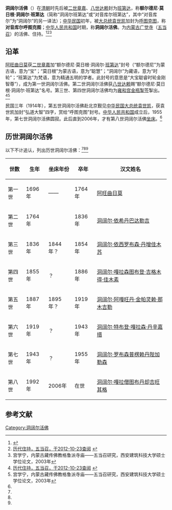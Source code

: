 {{otheruses|subject=内蒙古五当召活佛、清朝班第达|other=清朝呼图克图|东科活佛}}

'''洞阔尔活佛'''（{{bo|z=སྟོང་འཁོར|w=stong 'khor}}）在[[清朝|清朝]]时先后被[[二世章嘉|二世章嘉]]、[[八世达赖|八世达赖]]封为[[班第达|班第达]]，称'''额尔德尼·莫日根·洞阔尔·班第达'''（简称“洞阔尔班第达”或“对音库尔班第达”，其中“对音库尔”为“洞阔尔”的另一译法）；[[中华民国|中华民国]]初年，被[[中华民国大总统|大总统]][[袁世凯|袁世凯]]加封为[[呼图克图|呼图克图]]，称'''对音库尔呼图克图'''；[[中华人民共和国|中华人民共和国]]时期，称'''洞阔尔活佛'''。为[[内蒙古|内蒙古]][[五当召|广觉寺]]（[[五当召|五当召]]）的活佛、住持。<ref name=hf>{{cite book|title=活佛转世|author=蔡志纯、黄颢|publisher=中国社会科学出版社}}</ref><ref name=ldzc>[http://wudangzhao.fjnet.com/zc/ 历代住持，五当召，于2012-10-23查阅] {{webarchive|url=https://web.archive.org/web/20140812120642/http://wudangzhao.fjnet.com/zc/ |date=2014-08-12 }}</ref><ref name=gong>宫学宁，内蒙古藏传佛教格鲁派寺庙——五当召研究，西安建筑科技大学硕士学位论文，2003年</ref>

==沿革==
[[阿旺曲日莫|阿旺曲日莫]]获[[二世章嘉|二世章嘉]]加“额尔德尼·莫日根·洞阔尔·[[班第达|班第达]]”封号（“额尔德尼”为蒙古语，意为“宝”；“莫日根”为蒙古语，意为“聪慧”；“洞阔尔”为藏语，意为“时轮”；“班第达”为梵语，意为精通五明的学者。此封号的意思是“大宝聪睿时轮金刚智尊”），成为第一世洞阔尔活佛。第二世洞阔尔活佛获[[八世达赖|八世达赖]]赐“额尔德尼·莫日根·洞阔尔·班第达”名号。第三世、第四世洞阔尔活佛均为[[雍和宫|雍和宫]][[金瓶掣签|金瓶掣签]]掣出。<ref name=ldzc>[http://wudangzhao.fjnet.com/zc/ 历代住持，五当召，于2012-10-23查阅] {{webarchive|url=https://web.archive.org/web/20140812120642/http://wudangzhao.fjnet.com/zc/ |date=2014-08-12 }}</ref><ref name=gong>宫学宁，内蒙古藏传佛教格鲁派寺庙——五当召研究，西安建筑科技大学硕士学位论文，2003年</ref>

民国三年（1914年），第五世洞阔尔活佛赴北京觐见[[中华民国大总统|中华民国大总统]][[袁世凯|袁世凯]]，获袁世凯加封“弘道大智”四字，赏给“呼图克图”封号。[[中华人民共和国|中华人民共和国]]成立后，1955年，第七世洞阔尔活佛圆寂。此后直到2006年，才有第八世洞阔尔活佛[[坐床|坐床]]。<ref name=ldzc/>

== 历世洞阔尔活佛 ==
以下不计追认，列出历世洞阔尔活佛：<ref name=ldzc/><ref name=gong/><ref name=hf/>

{| class="wikitable" 
|- 
! 世数
! 生年
! 坐床年份
! 卒年
! 汉文姓名
|-
| 第一世
| 1696年
|——
|1764年
| [[阿旺曲日莫|阿旺曲日莫]]
|-
| 第二世
| 1764年
| 
| 1836年
| [[洞阔尔·依希丹巴达勒吉|洞阔尔·依希丹巴达勒吉]]
|-
| 第三世
| 1836年
|1844年？
|1854年
| [[洞阔尔·依西罗布森·丹增佳木苏|洞阔尔·依西罗布森·丹增佳木苏]]
|-
| 第四世
| 1855年
|？
|1886年
| [[洞阔尔·嘎拉森图布登·吉格木得·佳木素|洞阔尔·嘎拉森图布登·吉格木得·佳木素]]
|-
| 第五世
| 1887年
|1895年？
|1919年
| [[洞阔尔·阿嘎旺丹·金帕灵赖·那木吉勒|洞阔尔·阿嘎旺丹·金帕灵赖·那木吉勒]]
|-
| 第六世
| 1919年
|？
|1943年
| [[洞阔尔·特布登·嘎拉森·丹辛嘉措|洞阔尔·特布登·嘎拉森·丹辛嘉措]]
|-
| 第七世
| 1943年
|？
|1955年
| [[洞阔尔·罗布森普楞赖丹陛加勒森|洞阔尔·罗布森普楞赖丹陛加勒森]]
|-
| 第八世
| 1992年
|2006年
|在世
| [[洞阔尔·嘎拉僧图布丹却吉旺其格|洞阔尔·嘎拉僧图布丹却吉旺其格]]
|}

== 参考文献 ==
{{reflist}}

{{藏传佛教活佛}}


[[Category:洞阔尔活佛|Category:洞阔尔活佛]]